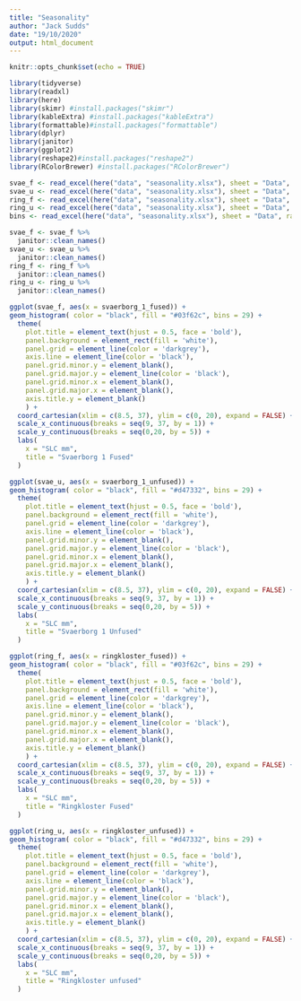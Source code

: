 ```yaml
---
title: "Seasonality"
author: "Jack Sudds"
date: "19/10/2020"
output: html_document
---
```


```r
knitr::opts_chunk$set(echo = TRUE)
```

```r
library(tidyverse)
library(readxl)
library(here)
library(skimr) #install.packages("skimr")
library(kableExtra) #install.packages("kableExtra")
library(formattable)#install.packages("formattable")
library(dplyr)
library(janitor)
library(ggplot2)
library(reshape2)#install.packages("reshape2")
library(RColorBrewer) #install.packages("RColorBrewer")
```

```r

svae_f <- read_excel(here("data", "seasonality.xlsx"), sheet = "Data", range = "A1:A71")
svae_u <- read_excel(here("data", "seasonality.xlsx"), sheet = "Data", range = "B1:B20")
ring_f <- read_excel(here("data", "seasonality.xlsx"), sheet = "Data", range = "C1:C71")
ring_u <- read_excel(here("data", "seasonality.xlsx"), sheet = "Data", range = "D1:D11")
bins <- read_excel(here("data", "seasonality.xlsx"), sheet = "Data", range = "G1:G30")

svae_f <- svae_f %>%
  janitor::clean_names()
svae_u <- svae_u %>%
  janitor::clean_names()
ring_f <- ring_f %>%
  janitor::clean_names()
ring_u <- ring_u %>%
  janitor::clean_names()
```

```r

ggplot(svae_f, aes(x = svaerborg_1_fused)) +
geom_histogram( color = "black", fill = "#03f62c", bins = 29) +
  theme(
    plot.title = element_text(hjust = 0.5, face = 'bold'),
    panel.background = element_rect(fill = 'white'),
    panel.grid = element_line(color = 'darkgrey'),
    axis.line = element_line(color = 'black'),
    panel.grid.minor.y = element_blank(),
    panel.grid.major.y = element_line(color = 'black'),
    panel.grid.minor.x = element_blank(),
    panel.grid.major.x = element_blank(),
    axis.title.y = element_blank()
    ) +
  coord_cartesian(xlim = c(8.5, 37), ylim = c(0, 20), expand = FALSE) +
  scale_x_continuous(breaks = seq(9, 37, by = 1)) +
  scale_y_continuous(breaks = seq(0,20, by = 5)) +
  labs(
    x = "SLC mm",
    title = "Svaerborg 1 Fused"
  )

ggplot(svae_u, aes(x = svaerborg_1_unfused)) +
geom_histogram( color = "black", fill = "#d47332", bins = 29) +
  theme(
    plot.title = element_text(hjust = 0.5, face = 'bold'),
    panel.background = element_rect(fill = 'white'),
    panel.grid = element_line(color = 'darkgrey'),
    axis.line = element_line(color = 'black'),
    panel.grid.minor.y = element_blank(),
    panel.grid.major.y = element_line(color = 'black'),
    panel.grid.minor.x = element_blank(),
    panel.grid.major.x = element_blank(),
    axis.title.y = element_blank()
    ) +
  coord_cartesian(xlim = c(8.5, 37), ylim = c(0, 20), expand = FALSE) +
  scale_x_continuous(breaks = seq(9, 37, by = 1)) +
  scale_y_continuous(breaks = seq(0,20, by = 5)) +
  labs(
    x = "SLC mm",
    title = "Svaerborg 1 Unfused"
  )

ggplot(ring_f, aes(x = ringkloster_fused)) +
geom_histogram( color = "black", fill = "#03f62c", bins = 29) +
  theme(
    plot.title = element_text(hjust = 0.5, face = 'bold'),
    panel.background = element_rect(fill = 'white'),
    panel.grid = element_line(color = 'darkgrey'),
    axis.line = element_line(color = 'black'),
    panel.grid.minor.y = element_blank(),
    panel.grid.major.y = element_line(color = 'black'),
    panel.grid.minor.x = element_blank(),
    panel.grid.major.x = element_blank(),
    axis.title.y = element_blank()
    ) +
  coord_cartesian(xlim = c(8.5, 37), ylim = c(0, 20), expand = FALSE) +
  scale_x_continuous(breaks = seq(9, 37, by = 1)) +
  scale_y_continuous(breaks = seq(0,20, by = 5)) +
  labs(
    x = "SLC mm",
    title = "Ringkloster Fused"
  )

ggplot(ring_u, aes(x = ringkloster_unfused)) +
geom_histogram( color = "black", fill = "#d47332", bins = 29) +
  theme(
    plot.title = element_text(hjust = 0.5, face = 'bold'),
    panel.background = element_rect(fill = 'white'),
    panel.grid = element_line(color = 'darkgrey'),
    axis.line = element_line(color = 'black'),
    panel.grid.minor.y = element_blank(),
    panel.grid.major.y = element_line(color = 'black'),
    panel.grid.minor.x = element_blank(),
    panel.grid.major.x = element_blank(),
    axis.title.y = element_blank()
    ) +
  coord_cartesian(xlim = c(8.5, 37), ylim = c(0, 20), expand = FALSE) +
  scale_x_continuous(breaks = seq(9, 37, by = 1)) +
  scale_y_continuous(breaks = seq(0,20, by = 5)) +
  labs(
    x = "SLC mm",
    title = "Ringkloster unfused"
  )
```

